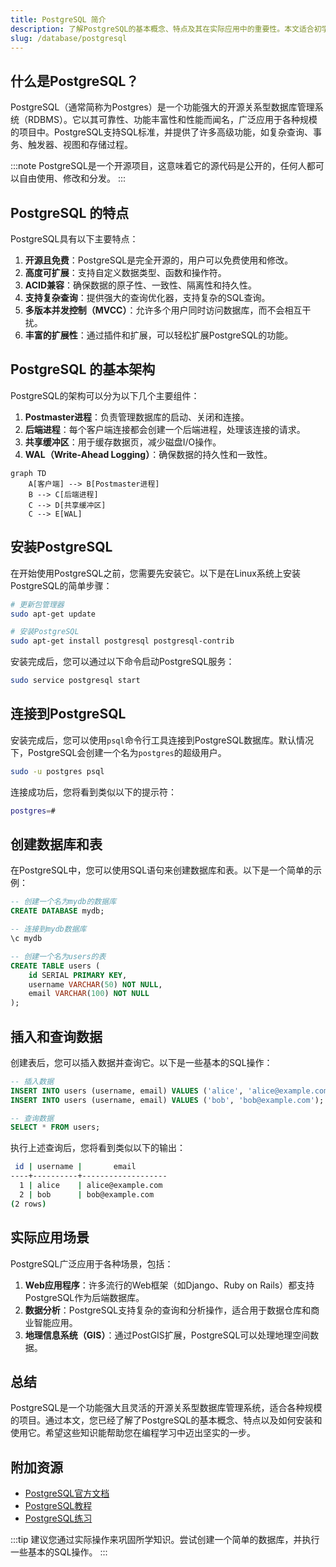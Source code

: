 ```yaml
---
title: PostgreSQL 简介
description: 了解PostgreSQL的基本概念、特点及其在实际应用中的重要性。本文适合初学者，将逐步介绍PostgreSQL的核心知识。
slug: /database/postgresql
---
```


## 什么是PostgreSQL？

PostgreSQL（通常简称为Postgres）是一个功能强大的开源关系型数据库管理系统（RDBMS）。它以其可靠性、功能丰富性和性能而闻名，广泛应用于各种规模的项目中。PostgreSQL支持SQL标准，并提供了许多高级功能，如复杂查询、事务、触发器、视图和存储过程。

:::note
PostgreSQL是一个开源项目，这意味着它的源代码是公开的，任何人都可以自由使用、修改和分发。
:::

## PostgreSQL 的特点

PostgreSQL具有以下主要特点：

1. **开源且免费**：PostgreSQL是完全开源的，用户可以免费使用和修改。
2. **高度可扩展**：支持自定义数据类型、函数和操作符。
3. **ACID兼容**：确保数据的原子性、一致性、隔离性和持久性。
4. **支持复杂查询**：提供强大的查询优化器，支持复杂的SQL查询。
5. **多版本并发控制（MVCC）**：允许多个用户同时访问数据库，而不会相互干扰。
6. **丰富的扩展性**：通过插件和扩展，可以轻松扩展PostgreSQL的功能。

## PostgreSQL 的基本架构

PostgreSQL的架构可以分为以下几个主要组件：

1. **Postmaster进程**：负责管理数据库的启动、关闭和连接。
2. **后端进程**：每个客户端连接都会创建一个后端进程，处理该连接的请求。
3. **共享缓冲区**：用于缓存数据页，减少磁盘I/O操作。
4. **WAL（Write-Ahead Logging）**：确保数据的持久性和一致性。

```mermaid
graph TD
    A[客户端] --> B[Postmaster进程]
    B --> C[后端进程]
    C --> D[共享缓冲区]
    C --> E[WAL]
```

## 安装PostgreSQL

在开始使用PostgreSQL之前，您需要先安装它。以下是在Linux系统上安装PostgreSQL的简单步骤：

```bash
# 更新包管理器
sudo apt-get update

# 安装PostgreSQL
sudo apt-get install postgresql postgresql-contrib
```

安装完成后，您可以通过以下命令启动PostgreSQL服务：

```bash
sudo service postgresql start
```

## 连接到PostgreSQL

安装完成后，您可以使用`psql`命令行工具连接到PostgreSQL数据库。默认情况下，PostgreSQL会创建一个名为`postgres`的超级用户。

```bash
sudo -u postgres psql
```

连接成功后，您将看到类似以下的提示符：

```bash
postgres=#
```

## 创建数据库和表

在PostgreSQL中，您可以使用SQL语句来创建数据库和表。以下是一个简单的示例：

```sql
-- 创建一个名为mydb的数据库
CREATE DATABASE mydb;

-- 连接到mydb数据库
\c mydb

-- 创建一个名为users的表
CREATE TABLE users (
    id SERIAL PRIMARY KEY,
    username VARCHAR(50) NOT NULL,
    email VARCHAR(100) NOT NULL
);
```

## 插入和查询数据

创建表后，您可以插入数据并查询它。以下是一些基本的SQL操作：

```sql
-- 插入数据
INSERT INTO users (username, email) VALUES ('alice', 'alice@example.com');
INSERT INTO users (username, email) VALUES ('bob', 'bob@example.com');

-- 查询数据
SELECT * FROM users;
```

执行上述查询后，您将看到类似以下的输出：

```bash
 id | username |       email        
----+----------+-------------------
  1 | alice    | alice@example.com
  2 | bob      | bob@example.com
(2 rows)
```

## 实际应用场景

PostgreSQL广泛应用于各种场景，包括：

1. **Web应用程序**：许多流行的Web框架（如Django、Ruby on Rails）都支持PostgreSQL作为后端数据库。
2. **数据分析**：PostgreSQL支持复杂的查询和分析操作，适合用于数据仓库和商业智能应用。
3. **地理信息系统（GIS）**：通过PostGIS扩展，PostgreSQL可以处理地理空间数据。

## 总结

PostgreSQL是一个功能强大且灵活的开源关系型数据库管理系统，适合各种规模的项目。通过本文，您已经了解了PostgreSQL的基本概念、特点以及如何安装和使用它。希望这些知识能帮助您在编程学习中迈出坚实的一步。

## 附加资源

- [PostgreSQL官方文档](https://www.postgresql.org/docs/)
- [PostgreSQL教程](https://www.postgresqltutorial.com/)
- [PostgreSQL练习](https://pgexercises.com/)

:::tip
建议您通过实际操作来巩固所学知识。尝试创建一个简单的数据库，并执行一些基本的SQL操作。
:::